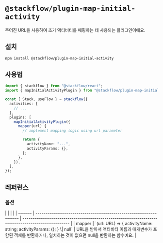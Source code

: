 
# `@stackflow/plugin-map-initial-activity`

주어진 URL을 사용하여 초기 액티비티를 매핑하는 데 사용되는 플러그인이에요.

## 설치

```bash npm2yarn copy
npm install @stackflow/plugin-map-initial-activity
```

## 사용법

```ts showLineNumbers filename="stackflow.ts" copy
import { stackflow } from "@stackflow/react";
import { mapInitialActivityPlugin } from "@stackflow/plugin-map-initial-activity";

const { Stack, useFlow } = stackflow({
  activities: {
    // ...
  },
  plugins: [
    mapInitialActivityPlugin({
      mapper(url) {
        // implement mapping logic using url parameter

        return {
          activityName: "...",
          activityParams: {},
        };
      },
    }),
  ],
});
```

## 레퍼런스
### 옵션
<APITable>
|         |                                                                       |                                                                                                        |
| ------- | --------------------------------------------------------------------- | ------------------------------------------------------------------------------------------------------ |
| mapper  | `(url: URL) => { activityName: string; activityParams: {}; } \| null` | URL을 받아서 액티비티 이름과 매개변수가 포함된 객체를 반환하거나, 일치하는 것이 없으면 null을 반환하는 함수예요. |
</APITable>